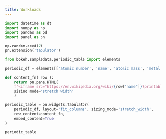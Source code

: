 ```yaml
---
title: Workloads 
---
```



```python
import datetime as dt
import numpy as np
import pandas as pd
import panel as pn

np.random.seed(7)
pn.extension('tabulator')

from bokeh.sampledata.periodic_table import elements

periodic_df = elements[['atomic number', 'name', 'atomic mass', 'metal', 'year discovered']].set_index('atomic number')

def content_fn( row ):
    return pn.pane.HTML(
    f'<iframe src="https://en.wikipedia.org/wiki/{row["name"]}?printable=yes" width="100%" height="200px"></iframe>',
    sizing_mode='stretch_width'
    )

periodic_table = pn.widgets.Tabulator(
    periodic_df, layout='fit_columns', sizing_mode='stretch_width',
    row_content=content_fn,
    embed_content=True
)

periodic_table
```
